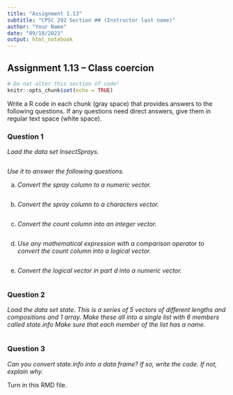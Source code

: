 ```yaml
---
title: "Assignment 1.13"
subtitle: "CPSC 292 Section ## (Instructor last name)"
author: "Your Name"
date: "09/18/2023"
output: html_notebook
---
```


## Assignment 1.13 -- Class coercion

```r
# Do not alter this section of code!
knitr::opts_chunk$set(echo = TRUE)
```

Write a R code in each chunk (gray space) that provides answers to the following questions. If any questions need direct answers, give them in regular text space (white space).

### Question 1

*Load the data set InsectSprays.*

```r

```

*Use it to answer the following questions.*

  a. *Convert the spray column to a numeric vector.*

```r

```
  
  b. *Convert the spray column to a characters vector.* 
  
```r

```
  
  c. *Convert the count column into an integer vector.*
  
```r

```

  d. *Use any mathematical expression with a comparison operator to convert the count column into a logical vector.*
  
```r

```

  e. *Convert the logical vector in part d into a numeric vector.*
  
```r

```

### Question 2

*Load the data set state. This is a series of 5 vectors of different lengths and compositions and 1 array. Make these all into a single list with 6 members called state.info Make sure that each member of the list has a name.*

```r

```


### Question 3

*Can you convert state.info into a data frame? If so, write the code. If not, explain why.*



Turn in this RMD file.